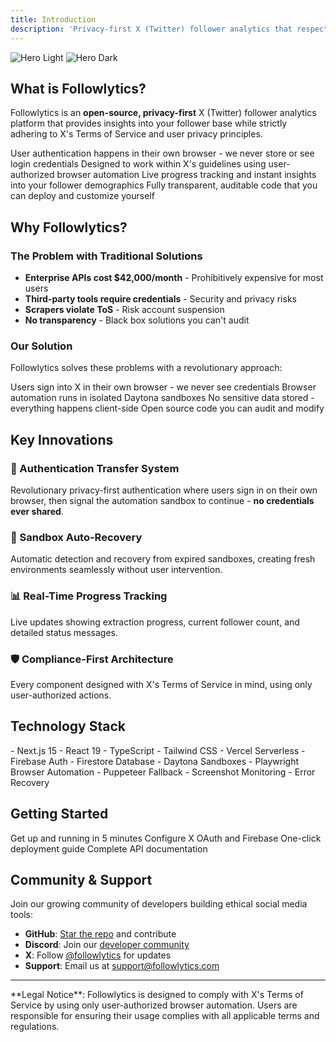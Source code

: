 ```yaml
---
title: Introduction
description: 'Privacy-first X (Twitter) follower analytics that respects user consent and platform guidelines'
---
```


<img
  className="block dark:hidden"
  src="/images/hero-light.png"
  alt="Hero Light"
/>
<img
  className="hidden dark:block"
  src="/images/hero-dark.png"
  alt="Hero Dark"
/>

## What is Followlytics?

Followlytics is an **open-source, privacy-first** X (Twitter) follower analytics platform that provides insights into your follower base while strictly adhering to X's Terms of Service and user privacy principles.

<CardGroup cols={2}>
  <Card
    title="Privacy-First Design"
    icon="shield-check"
    href="/features/privacy-first-scanning"
  >
    User authentication happens in their own browser - we never store or see login credentials
  </Card>
  <Card
    title="X ToS Compliant"
    icon="balance-scale"
    href="/compliance/x-terms-compliance"
  >
    Designed to work within X's guidelines using user-authorized browser automation
  </Card>
  <Card
    title="Real-Time Analytics"
    icon="chart-line"
    href="/features/real-time-progress"
  >
    Live progress tracking and instant insights into your follower demographics
  </Card>
  <Card
    title="Open Source"
    icon="code-branch"
    href="https://github.com/JoeProAI/Followlytics"
  >
    Fully transparent, auditable code that you can deploy and customize yourself
  </Card>
</CardGroup>

## Why Followlytics?

### The Problem with Traditional Solutions

- **Enterprise APIs cost $42,000/month** - Prohibitively expensive for most users
- **Third-party tools require credentials** - Security and privacy risks
- **Scrapers violate ToS** - Risk account suspension
- **No transparency** - Black box solutions you can't audit

### Our Solution

Followlytics solves these problems with a revolutionary approach:

<Steps>
  <Step title="User-Controlled Authentication">
    Users sign into X in their own browser - we never see credentials
  </Step>
  <Step title="Sandboxed Automation">
    Browser automation runs in isolated Daytona sandboxes
  </Step>
  <Step title="Privacy-First Data Handling">
    No sensitive data stored - everything happens client-side
  </Step>
  <Step title="Transparent Operations">
    Open source code you can audit and modify
  </Step>
</Steps>

## Key Innovations

### 🔐 Authentication Transfer System
Revolutionary privacy-first authentication where users sign in on their own browser, then signal the automation sandbox to continue - **no credentials ever shared**.

### 🔄 Sandbox Auto-Recovery
Automatic detection and recovery from expired sandboxes, creating fresh environments seamlessly without user intervention.

### 📊 Real-Time Progress Tracking
Live updates showing extraction progress, current follower count, and detailed status messages.

### 🛡️ Compliance-First Architecture
Every component designed with X's Terms of Service in mind, using only user-authorized actions.

## Technology Stack

<CardGroup cols={3}>
  <Card title="Frontend" icon="react">
    - Next.js 15
    - React 19
    - TypeScript
    - Tailwind CSS
  </Card>
  <Card title="Backend" icon="server">
    - Vercel Serverless
    - Firebase Auth
    - Firestore Database
    - Daytona Sandboxes
  </Card>
  <Card title="Automation" icon="robot">
    - Playwright Browser Automation
    - Puppeteer Fallback
    - Screenshot Monitoring
    - Error Recovery
  </Card>
</CardGroup>

## Getting Started

<CardGroup cols={2}>
  <Card
    title="Quick Start"
    icon="rocket"
    href="/quickstart"
  >
    Get up and running in 5 minutes
  </Card>
  <Card
    title="Authentication Setup"
    icon="key"
    href="/authentication"
  >
    Configure X OAuth and Firebase
  </Card>
  <Card
    title="Deploy to Vercel"
    icon="cloud"
    href="/deployment/vercel-setup"
  >
    One-click deployment guide
  </Card>
  <Card
    title="API Reference"
    icon="code"
    href="/api-reference"
  >
    Complete API documentation
  </Card>
</CardGroup>

## Community & Support

Join our growing community of developers building ethical social media tools:

- **GitHub**: [Star the repo](https://github.com/JoeProAI/Followlytics) and contribute
- **Discord**: Join our [developer community](https://discord.gg/followlytics)
- **X**: Follow [@followlytics](https://x.com/followlytics) for updates
- **Support**: Email us at [support@followlytics.com](mailto:support@followlytics.com)

---

<Note>
  **Legal Notice**: Followlytics is designed to comply with X's Terms of Service by using only user-authorized browser automation. Users are responsible for ensuring their usage complies with all applicable terms and regulations.
</Note>
